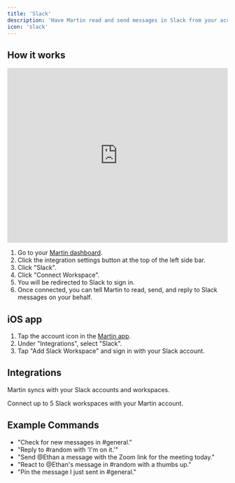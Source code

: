 ```yaml
---
title: 'Slack'
description: 'Have Martin read and send messages in Slack from your account.'
icon: 'slack'
---
```


## How it works

<iframe
  width="100%"
  height="400"
  src="https://www.youtube.com/embed/cG_yroW09J4?si=SKV3VmOMtF5IIbT6"
  title="YouTube video player"
  frameborder="0"
  allow="accelerometer; autoplay; clipboard-write; encrypted-media; gyroscope; picture-in-picture"
  allowfullscreen="true"
  ></iframe>

1. Go to your [Martin dashboard](https://app.trymartin.com).
2. Click the integration settings button at the top of the left side bar.
3. Click "Slack".
4. Click "Connect Workspace".
5. You will be redirected to Slack to sign in.
6. Once connected, you can tell Martin to read, send, and reply to Slack messages on your behalf.

## iOS app

1. Tap the account icon in the [Martin app](https://trymartin.com/#section-1).
2. Under "Integrations", select "Slack".
3. Tap "Add Slack Workspace" and sign in with your Slack account.

## Integrations

Martin syncs with your Slack accounts and workspaces.

<Card title="Slack" icon="slack" horizontal="true">
  Connect up to 5 Slack workspaces with your Martin account.
</Card>

## Example Commands
- "Check for new messages in #general."
- "Reply to #random with 'I'm on it.'"
- "Send @Ethan a message with the Zoom link for the meeting today."
- "React to @Ethan's message in #random with a thumbs up."
- "Pin the message I just sent in #general."

